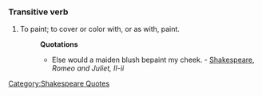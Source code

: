 ===Transitive verb===
#To paint; to cover or color with, or as with, paint.
#:'''Quotations'''
#:* Else would a maiden blush bepaint my cheek. - [[w:Shakespeare|Shakespeare]][[Category:Shakespeare Quotes]], ''Romeo and Juliet, II-ii''